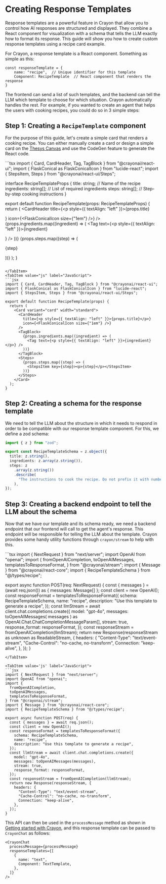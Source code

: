 
# Creating Response Templates

Response templates are a powerful feature in Crayon that allow you to control how AI responses are structured and displayed. They combine a React component for visualization with a schema that tells the LLM exactly how to format its response. This guide will show you how to create custom response templates using a recipe card example.

For Crayon, a response template is a React component. Something as simple as this:
```tsx
const responseTemplate = {
    name: "recipe",  // Unique identifier for this template
    Component: RecipeTemplate  // React component that renders the response
}
```

The frontend can send a list of such templates, and the backend can tell the LLM which template to choose for which situation. Crayon automatically handles the rest.
For example, if you wanted to create an agent that helps the users with cooking recipes, you could do so in 3 simple steps:

## Step 1: Creating a `RecipeTemplate` component

For the purpose of this guide, let's create a simple card that renders a cooking recipe. You can either manually create a card or design a simple card on the
<ins>[Thesys Canvas](https://app.thesys.dev/home?redirect_uri=/)</ins> and use the CodeGen feature to generate the React code.

<Tabs groupId="frontend-lang">
<TabItem value="ts" label="TypeScript">
```tsx
import { Card, CardHeader, Tag, TagBlock } from "@crayonai/react-ui";
import { FlaskConical as FlaskConicalIcon } from "lucide-react";
import { StepsItem, Steps } from "@crayonai/react-ui/Steps";

interface RecipeTemplateProps {
  title: string;      // Name of the recipe
  ingredients: string[];  // List of required ingredients
  steps: string[];    // Step-by-step cooking instructions
}

export default function RecipeTemplate(props: RecipeTemplateProps) {
  return (
    <Card variant="card" width="standard">
      <CardHeader
        title={<p style={{ textAlign: "left" }}>{props.title}</p>}
        icon={<FlaskConicalIcon size={"1em"} />}
      />
      <TagBlock>
        {props.ingredients.map((ingredient) => (
          <Tag text={<p style={{ textAlign: "left" }}>{ingredient}</p>} />
        ))}
      </TagBlock>
      <Steps>
        {props.steps.map((step) => (
          <StepsItem key={step}><p>{step}</p></StepsItem>
        ))}
      </Steps>
    </Card>
  );
}
```

</TabItem>
<TabItem value="js" label="JavaScript">
```jsx
import { Card, CardHeader, Tag, TagBlock } from "@crayonai/react-ui";
import { FlaskConical as FlaskConicalIcon } from "lucide-react";
import { StepsItem, Steps } from "@crayonai/react-ui/Steps";

export default function RecipeTemplate(props) {
  return (
    <Card variant="card" width="standard">
      <CardHeader
        title={<p style={{ textAlign: "left" }}>{props.title}</p>}
        icon={<FlaskConicalIcon size={"1em"} />}
      />
      <TagBlock>
        {props.ingredients.map((ingredient) => (
          <Tag text={<p style={{ textAlign: "left" }}>{ingredient}</p>} />
        ))}
      </TagBlock>
      <Steps>
        {props.steps.map((step) => (
          <StepsItem key={step}><p>{step}</p></StepsItem>
        ))}
      </Steps>
    </Card>
  );
}
```
</TabItem>
</Tabs>


## Step 2: Creating a schema for the response template

We need to tell the LLM about the structure in which it needs to respond in order to be compatible with our response template component. For this, we define a zod schema:

```ts
import { z } from "zod";

export const RecipeTemplateSchema = z.object({
  title: z.string(),
  ingredients: z.array(z.string()),
  steps: z
    .array(z.string())
    .describe(
      "The instructions to cook the recipe. Do not prefix it with numbers or use markdown, just the instructions."
    ),
});
```

## Step 3: Creating a backend endpoint to tell the LLM about the schema

Now that we have our template and its schema ready, we need a backend endpoint that our frontend will call to get the agent's response. This endpoint will be responsible for telling the LLM about the template. Crayon provides some handy utility functions through `crayon/stream` to help with this.

<Tabs groupId="frontend-lang">
<TabItem value='ts' label="TypeScript">
```tsx
import { NextRequest } from "next/server";
import OpenAI from "openai";
import {
  fromOpenAICompletion,
  toOpenAIMessages,
  templatesToResponseFormat,
} from "@crayonai/stream";
import { Message } from "@crayonai/react-core";
import { RecipeTemplateSchema } from "@/types/recipe";

export async function POST(req: NextRequest) {
  const { messages } = (await req.json()) as { messages: Message[] };
  const client = new OpenAI();
  const responseFormat = templatesToResponseFormat({
    schema: RecipeTemplateSchema,
    name: "recipe",
    description: "Use this template to generate a recipe",
  });
  const llmStream = await client.chat.completions.create({
    model: "gpt-4o",
    messages: toOpenAIMessages(
      messages
    ) as OpenAI.Chat.ChatCompletionMessageParam[],
    stream: true,
    response_format: responseFormat,
  });
  const responseStream = fromOpenAICompletion(llmStream);
  return new Response(responseStream as unknown as ReadableStream<Uint8Array>, {
    headers: {
      "Content-Type": "text/event-stream",
      "Cache-Control": "no-cache, no-transform",
      Connection: "keep-alive",
    },
  });
}
```
</TabItem>

<TabItem value='js' label="JavaScript">
```jsx
import { NextRequest } from "next/server";
import OpenAI from "openai";
import {
  fromOpenAICompletion,
  toOpenAIMessages,
  templatesToResponseFormat,
} from "@crayonai/stream";
import { Message } from "@crayonai/react-core";
import { RecipeTemplateSchema } from "@/types/recipe";

export async function POST(req) {
  const { messages } = await req.json();
  const client = new OpenAI();
  const responseFormat = templatesToResponseFormat({
    schema: RecipeTemplateSchema,
    name: "recipe",
    description: "Use this template to generate a recipe",
  });
  const llmStream = await client.chat.completions.create({
    model: "gpt-4o",
    messages: toOpenAIMessages(messages),
    stream: true,
    response_format: responseFormat,
  });
  const responseStream = fromOpenAICompletion(llmStream);
  return new Response(responseStream, {
    headers: {
      "Content-Type": "text/event-stream",
      "Cache-Control": "no-cache, no-transform",
      Connection: "keep-alive",
    },
  });
}
```
</TabItem>
</Tabs>

This API can then be used in the `processMessage` method as shown in <ins>[Getting started with Crayon](../006-getting-started.mdx)</ins>, and this response template can be passed to `CrayonChat` as follows:
```tsx
<CrayonChat
  processMessage={processMessage}
  responseTemplates={[
    {
      name: "text",
      Component: TextTemplate,
    },
  ]}
/>
```
